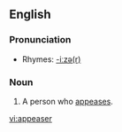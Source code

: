 ==English==

===Pronunciation===
*Rhymes: [[Rhymes:English:-iːzə(r)|-iːzə(r)]]

===Noun===
{{en-noun}}

# A person who [[appeases]].

[[vi:appeaser]]